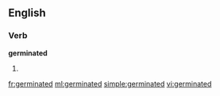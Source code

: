 ==English==

===Verb===
'''germinated'''

# {{past of|germinate}}

[[fr:germinated]]
[[ml:germinated]]
[[simple:germinated]]
[[vi:germinated]]